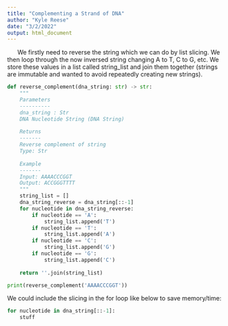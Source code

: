 ```yaml
---
title: "Complementing a Strand of DNA"
author: "Kyle Reese"
date: "3/2/2022"
output: html_document
---
```


|       We firstly need to reverse the string which we can do by list slicing. We then loop through the now inversed string changing A to T, C to G, etc. We store these values in a list called string_list and join them together (strings are immutable and wanted to avoid repeatedly creating new strings).

```python
def reverse_complement(dna_string: str) -> str:
    """
    Parameters
    ----------
    dna_string : Str
    DNA Nucleotide String (DNA String)   
    
    Returns 
    -------
    Reverse complement of string
    Type: Str
    
    Example
    -------
    Input: AAAACCCGGT
    Output: ACCGGGTTTT
    """
    string_list = []
    dna_string_reverse = dna_string[::-1]
    for nucleotide in dna_string_reverse:
        if nucleotide == 'A':
            string_list.append('T')
        if nucleotide == 'T':
            string_list.append('A')
        if nucleotide == 'C':
            string_list.append('G')
        if nucleotide == 'G':
            string_list.append('C')
               
    return ''.join(string_list)

print(reverse_complement('AAAACCCGGT'))
```

We could include the slicing in the for loop like below to save memory/time:
```python
for nucleotide in dna_string[::-1]:
    stuff
```
